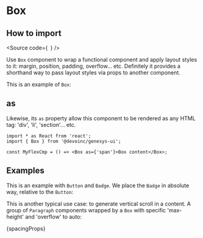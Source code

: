 


<Meta of={Stories} />

# Box

## How to import

<Source
  code={`
`}
/>

Use `Box` component to wrap a functional component and apply
layout styles to it: margin, position, padding, overflow... etc.
Definitely it provides a shorthand way to pass layout styles via props to
another component.

This is an example of `Box`:

<Canvas of={Stories.Base} />

## as

Likewise, its `as` property allow this component to be rendered as any HTML tag:
'div', 'li', 'section'... etc.

```
import * as React from 'react';
import { Box } from '@devoinc/genesys-ui';

const MyFlexCmp = () => <Box as={'span'}>Box content</Box>;
```

## Examples

This is an example with `Button` and `Badge`. We place the `Badge` in absolute
way, relative to the `Button`:

<Canvas of={Stories.PlacingFunctionalComponents} />

This is another typical use case: to generate vertical scroll in a content.
A group of `Paragraph` components wrapped by a `Box` with specific 'max-height'
and 'overflow' to auto:

<Canvas of={Stories.Scrolled} />

<Markdown>{spacingProps}</Markdown>
